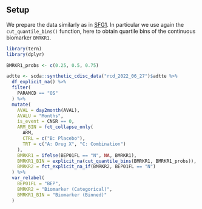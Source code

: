 ## Setup

We prepare the data similarly as in [SFG1](../../graphs/SFG1/sfg01.qmd).
In particular we use again the `cut_quantile_bins()` function, here to obtain quartile bins of the continuous biomarker `BMRKR1`.

```r
library(tern)
library(dplyr)

BMRKR1_probs <- c(0.25, 0.5, 0.75)

adtte <- scda::synthetic_cdisc_data("rcd_2022_06_27")$adtte %>%
  df_explicit_na() %>%
  filter(
    PARAMCD == "OS"
  ) %>%
  mutate(
    AVAL = day2month(AVAL),
    AVALU = "Months",
    is_event = CNSR == 0,
    ARM_BIN = fct_collapse_only(
      ARM,
      CTRL = c("B: Placebo"),
      TRT = c("A: Drug X", "C: Combination")
    ),
    BMRKR1 = ifelse(BEP01FL == "N", NA, BMRKR1),
    BMRKR1_BIN = explicit_na(cut_quantile_bins(BMRKR1, BMRKR1_probs)),
    BMRKR2 = fct_explicit_na_if(BMRKR2, BEP01FL == "N")
  ) %>%
  var_relabel(
    BEP01FL = "BEP",
    BMRKR2 = "Biomarker (Categorical)",
    BMRKR1_BIN = "Biomarker (Binned)"
  )
```
